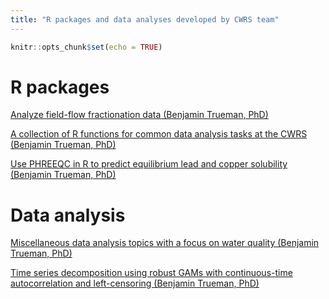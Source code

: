 ```yaml
---
title: "R packages and data analyses developed by CWRS team"
---
```


```r
knitr::opts_chunk$set(echo = TRUE)
```

# R packages

[Analyze field-flow fractionation data (Benjamin Trueman, PhD)](https://github.com/bentrueman/fffprocessr)

[A collection of R functions for common data analysis tasks at the CWRS (Benjamin Trueman, PhD)](https://github.com/bentrueman/cwrshelpr)

[Use PHREEQC in R to predict equilibrium lead and copper solubility (Benjamin Trueman, PhD)](https://github.com/bentrueman/pbcusol)

# Data analysis

[Miscellaneous data analysis topics with a focus on water quality (Benjamin Trueman, PhD)](https://bentrueman.github.io/)

[Time series decomposition using robust GAMs with continuous-time autocorrelation and left-censoring (Benjamin Trueman, PhD)](https://github.com/bentrueman/gam-car1)
